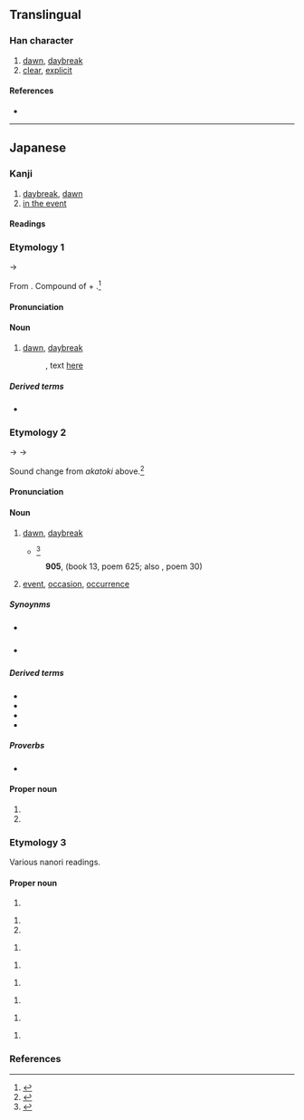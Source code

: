{{also|曉}}
{{character info/new}}
==Translingual==
{{Han simplified forms|曉|暁|晓}}

===Han character===
{{Han char|rn=72|rad=日|as=08|sn=12|four=|canj=AJTU|ids=⿰日尭}}

# [[dawn]], [[daybreak]]
# [[clear]], [[explicit]]

====References====
* {{Han ref|kx=0497.311|dkj=14031|hdz=21516.011|uh=6681|ud=26241}}

----

==Japanese==
{{ja-kanji forms|暁|曉}}

===Kanji===
{{ja-kanji|grade=c|rs=日08|kyu=曉}}
# [[daybreak]], [[dawn]]
# [[in the event]]

====Readings====
{{ja-readings
|goon=きょう<けう
|kanon=きょう<けう
|kanyoon=ぎょう<げう
|kun=あかつき-, さと-る
|nanori=あきら, あけ, あつき, さとる, てる, ゆたか
}}

===Etymology 1===
{{ja-kanjitab|あかとき|yomi=k}}
{{IPAchar|/aka to<sub>2</sub>ki<sub>1</sub>/}} → {{IPAchar|/akatoki/}}

From {{inh|ja|ojp|sort=あかとき|-}}. Compound of {{m|ja|明|tr=aka||[[bright]]}} + {{m|ja|時|tr=toki||[[time]]}}.<ref name=DJR>{{R:Daijirin}}</ref>

====Pronunciation====
{{ja-pron|y=k|あかとき}}

====Noun====
{{ja-noun|kyu=曉|あかとき}}

# {{lb|ja|archaic|possibly|_|obsolete|sort=あかとき}} [[dawn]], [[daybreak]]
#: {{RQ:Manyoshu|18|4084}}, text [http://jti.lib.virginia.edu/japanese/manyoshu/Man18Yo#4084.html here]
#:: {{ja-usex|m='''安可登吉'''尓 名能里奈久奈流 保登等藝須 伊夜米豆良之久 於毛保由流香母|m_kana='''あかとき'''に なのりなくなる ほととぎす いやめづらしく おもほゆるかも|'''暁'''に名告り鳴くなる[[ほととぎす|霍公鳥]]いやめづらしく思ほゆるかも|'''あかとき''' に な-のり なくなる ほととぎす いや めづらしく おもほゆるかも|rom='''akatoki''' ni nanori nakunaru hototogisu iya mezurashiku omōyuru kamo}}

=====Derived terms=====
* {{ja-r|暁%闇|あかとき%-やみ|[[moonless]] dawn}}

===Etymology 2===
{{ja-kanjitab|あかつき|yomi=k}}
{{IPAchar|/akatoki/}} → {{IPAchar|/akatuki/}} → {{IPAchar|/akat͡suki/}}

Sound change from ''akatoki'' above.<ref name=DJR>{{R:Daijirin}}</ref>

====Pronunciation====
{{ja-pron|y=k|あかつき|dev=3|acc=0|acc_ref=DJR}}

====Noun====
{{ja-noun|kyu=曉|あかつき}}

# [[dawn]], [[daybreak]]
#* {{RQ:Konkōmyō Saishōōkyō Ongi|8 (back)}}<ref>{{R:Konkōmyō Saishōōkyō Ongi}}</ref>
#*: {{lang|ja|天暁 '''アカツキ'''}}
#: '''905''', ''{{w|Kokin Wakashū}}'' (book 13, poem 625; also ''{{w|Ogura Hyakunin Isshu|Hyakunin Isshu}}'', poem 30)
#:: {{ja-usex|[[有明]]のつれなく見えし別れより'''暁'''ばかり[[浮き物|憂きもの]]はなし|ありあけ の つれなく みえし わかれ より '''あかつき''' ばかり うきもの は なし|rom=ariake no tsurenaku mieshi wakare yori '''akatsuki''' bakari ukimono wa nashi|Since that parting when I saw that distant look in the late moon's glare, nothing seems more cruel to me than the hours before '''dawn'''.<ref>{{cite-book|1997|{{w|Shōtetsu}}|editor=Steven D. Carter|Unforgotten Dreams: Poems by the Zen Monk Shōtetsu|series=Translations from the Asian classics |edition=illustrated|publisher=Columbia University Press|isbn=0-2311-0576-2|page=38}}</ref>}}
# [[event]], [[occasion]], [[occurrence]]

=====Synoynms=====
* {{sense|dawn}} {{ja-r|夜明け|よあけ}}
* {{sense|dawn}} {{ja-r|夜明け方|よあけ-がた}}

=====Derived terms=====
* {{ja-r|暁%起き|あかつき%-おき|waking up just before daybreak}}
* {{ja-r|暁の空|あかつき の そら|dawning [[sky]]}}
* {{ja-r|暁%闇|あかつき%-やみ|[[moonless]] dawn}}
* {{ja-r|成功の暁には|せいこう の あかつき に は|when one has [[succeed]]ed}}

=====Proverbs=====
* {{ja-r|春眠 暁 を 覚えず|しゅんみん あかつき を おぼえず}}

====Proper noun====
{{ja-pos|proper|あかつき}}

# {{given name|female|lang=ja|sort=あかつき}}
# {{surname|lang=ja|sort=あかつき}}

===Etymology 3===
Various nanori readings.

====Proper noun====
{{ja-pos|proper|あかな}}

# {{given name|female|lang=ja|sort=あかな}}

{{ja-pos|proper|あき}}

# {{given name|female|lang=ja|sort=あき}}
# {{surname|lang=ja|sort=あき}}

{{ja-pos|proper|あきら}}

# {{given name|female|lang=ja|sort=あきら}}

{{ja-pos|proper|きょう|hhira=けう}}

# {{given name|unisex|lang=ja|sort=きよう}}

{{ja-pos|proper|ぎょう|hhira=げう}}

# {{given name|female|lang=ja|sort=きよう'}}

{{ja-pos|proper|さとし}}

# {{given name|male|lang=ja|sort=さとし}}

{{ja-pos|proper|さとる}}

# {{given name|unisex|lang=ja|sort=さとる}}

{{ja-pos|proper|とおる}}

# {{given name|unisex|lang=ja|sort=とおる}}

===References===
<references/>